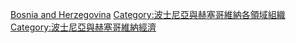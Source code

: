 [[Category:歐洲各國商業組織|Bosnia and Herzegovina]]
[[Category:波士尼亞與赫塞哥維納各領域組織|Category:波士尼亞與赫塞哥維納各領域組織]] 
[[Category:波士尼亞與赫塞哥維納經濟|Category:波士尼亞與赫塞哥維納經濟]]